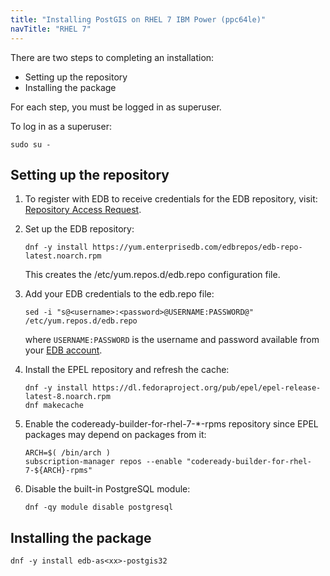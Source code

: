 ```yaml
---
title: "Installing PostGIS on RHEL 7 IBM Power (ppc64le)"
navTitle: "RHEL 7"
---
```


There are two steps to completing an installation:

- Setting up the repository
- Installing the package

For each step, you must be logged in as superuser.

To log in as a superuser:

```shell
sudo su -
```

## Setting up the repository

1. To register with EDB to receive credentials for the EDB repository, visit: [Repository Access Request](https://www.enterprisedb.com/repository-access-request).

1. Set up the EDB repository:

   ```shell
   dnf -y install https://yum.enterprisedb.com/edbrepos/edb-repo-latest.noarch.rpm
   ```

   This creates the /etc/yum.repos.d/edb.repo configuration file.

1. Add your EDB credentials to the edb.repo file:  

   ```shell
   sed -i "s@<username>:<password>@USERNAME:PASSWORD@" /etc/yum.repos.d/edb.repo
   ```

   where `USERNAME:PASSWORD` is the username and password available from your
   [EDB account](https://www.enterprisedb.com/user).

1. Install the EPEL repository and refresh the cache:

   ```shell
   dnf -y install https://dl.fedoraproject.org/pub/epel/epel-release-latest-8.noarch.rpm
   dnf makecache
   ```

1. Enable the codeready-builder-for-rhel-7-\*-rpms repository since EPEL packages may depend on packages from it:

   ```shell
   ARCH=$( /bin/arch )
   subscription-manager repos --enable "codeready-builder-for-rhel-7-${ARCH}-rpms"
   ```

1. Disable the built-in PostgreSQL module:
   ```shell
   dnf -qy module disable postgresql
   ```

## Installing the package

```shell
dnf -y install edb-as<xx>-postgis32
```


